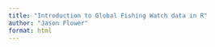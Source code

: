 ```yaml
---
title: "Introduction to Global Fishing Watch data in R"
author: "Jason Flower"
format: html
---
```


